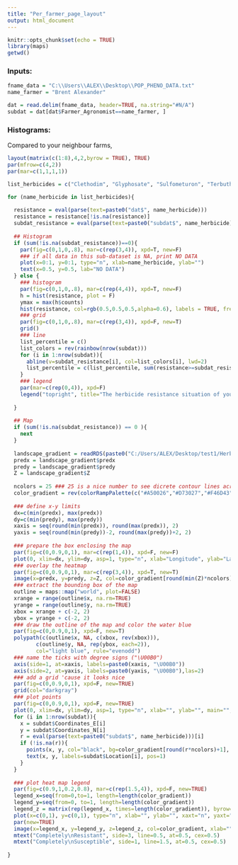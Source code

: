 ```yaml
---
title: "Per_farmer_page_layout"
output: html_document
---
```


```r
knitr::opts_chunk$set(echo = TRUE)
library(maps)
getwd()
```

### Inputs:
```r
fname_data = "C:\\Users\\ALEX\\Desktop\\POP_PHENO_DATA.txt"
name_farmer = "Brent Alexander"

dat = read.delim(fname_data, header=TRUE, na.string="#N/A")
subdat = dat[dat$Farmer_Agronomist==name_farmer, ]
```

### Histograms:
Compared to your neighbour farms,
```r
layout(matrix(c(1:8),4,2,byrow = TRUE), TRUE)
par(mfrow=c(4,2))
par(mar=c(1,1,1,1))

list_herbicides = c("Clethodim", "Glyphosate", "Sulfometuron", "Terbuthylazine")

for (name_herbicide in list_herbicides){
  
  resistance = eval(parse(text=paste0("dat$", name_herbicide)))
  resistance = resistance[!is.na(resistance)]
  subdat_resistance = eval(parse(text=paste0("subdat$", name_herbicide))) # load sub-dataset of each farmers
  
  ## Histogram
  if (sum(!is.na(subdat_resistance))==0){
    par(fig=c(0,1,0,.8), mar=c(rep(3,4)), xpd=T, new=F)
    ### if all data in this sub-dataset is NA, print NO DATA
    plot(x=0:1, y=0:1, type="n", xlab=name_herbicide, ylab="")
    text(x=0.5, y=0.5, lab="NO DATA")
  } else {
    ### histogram
    par(fig=c(0,1,0,.8), mar=c(rep(4,4)), xpd=T, new=F)
    h = hist(resistance, plot = F)
    ymax = max(h$counts)
    hist(resistance, col=rgb(0.5,0.5,0.5,alpha=0.6), labels = TRUE, freq=T, breaks=10, bord=FALSE, main="", xlim = c(0,1), xlab=name_herbicide, ylim = c(0,ymax))
    ### grid
    par(fig=c(0,1,0,.8), mar=c(rep(3,4)), xpd=F, new=T)
    grid()
    ### line
    list_percentile = c()
    list_colors = rev(rainbow(nrow(subdat)))
    for (i in 1:nrow(subdat)){
      abline(v=subdat_resistance[i], col=list_colors[i], lwd=2)
      list_percentile = c(list_percentile, sum(resistance>=subdat_resistance[i])/length(resistance))
    }
    ### legend
    par(mar=c(rep(0,4)), xpd=F)
    legend("topright", title="The herbicide resistance situation of your farm in ", legend=paste0(subdat$Location[!is.na(subdat_resistance)], "(", subdat$Accession_Name[!is.na(subdat_resistance)], ") is lower (better) than other ", round(list_percentile[!is.na(subdat_resistance)]*100), "% farms"), col=list_colors[!is.na(subdat_resistance)], pch=c(19,19), box.col = F, cex=.9)
  
  }
  
  ## Map
  if (sum(!is.na(subdat_resistance)) == 0 ){
    next
  }
  
  landscape_gradient = readRDS(paste0("C:/Users/ALEX/Desktop/test1/Herbicide/data/landscape_surfaces_gradient_data_", name_herbicide, ".rds"))
  predx = landscape_gradient$predx
  predy = landscape_gradient$predy
  Z = landscape_gradient$Z
  
  ncolors = 25 ### 25 is a nice number to see dicrete contour lines across the landscape methinks...
  color_gradient = rev(colorRampPalette(c("#A50026","#D73027","#F46D43","#FDAE61","#FEE08B","#FFFFBF","#D9EF8B","#A6D96A","#66BD63","#1A9850","#006837"))(ncolors))
  
  ### define x-y limits
  dx=c(min(predx), max(predx))
  dy=c(min(predy), max(predy))
  xaxis = seq(round(min(predx)), round(max(predx)), 2)
  yaxis = seq(round(min(predy))-2, round(max(predy))+2, 2)
  
  ### prepare the box enclosing the map
  par(fig=c(0,0.9,0,1), mar=c(rep(1,4)), xpd=F, new=F)
  plot(0, xlim=dx, ylim=dy, asp=1, type="n", xlab="Longitude", ylab="Latitdue", main=paste0(name_herbicide, " Resistance Gradient"), xaxt="n", yaxt="n", frame.plot=FALSE) #empty
  ### overlay the heatmap
  par(fig=c(0,0.9,0,1), mar=c(rep(3,4)), xpd=T, new=T)
  image(x=predx, y=predy, z=Z, col=color_gradient[round(min(Z)*ncolors):round(max(Z)*ncolors)], xlab="", ylab="", main="", asp=1, xaxt="n", yaxt="n", frame.plot=FALSE)
  ### extract the bounding box of the map
  outline = maps::map("world", plot=FALSE)
  xrange = range(outline$x, na.rm=TRUE)
  yrange = range(outline$y, na.rm=TRUE)
  xbox = xrange + c(-2, 2)
  ybox = yrange + c(-2, 2)
  ### draw the outline of the map and color the water blue
  par(fig=c(0,0.9,0,1), xpd=F, new=T)
  polypath(c(outline$x, NA, c(xbox, rev(xbox))),
         c(outline$y, NA, rep(ybox, each=2)),
         col="light blue", rule="evenodd")
  ### name the ticks with degree signs ("\U00B0")
  axis(side=1, at=xaxis, labels=paste0(xaxis, "\U00B0"))
  axis(side=2, at=yaxis, labels=paste0(yaxis, "\U00B0"),las=2)
  ### add a grid 'cause it looks nice
  par(fig=c(0,0.9,0,1), xpd=F, new=TRUE)
  grid(col="darkgray")
  ### plot points
  par(fig=c(0,0.9,0,1), xpd=F, new=TRUE)
  plot(0, xlim=dx, ylim=dy, asp=1, type="n", xlab="", ylab="", main="", xaxt="n", yaxt="n") #empty
  for (i in 1:nrow(subdat)){
    x = subdat$Coordinates_E[i]
    y = subdat$Coordinates_N[i]
    r = eval(parse(text=paste0("subdat$", name_herbicide)))[i]
    if (!is.na(r)){
      points(x, y, col="black", bg=color_gradient[round(r*ncolors)+1], pch=19)
      text(x, y, labels=subdat$Location[i], pos=1)
    }
  }
  
  ### plot heat map legend
  par(fig=c(0.9,1,0.2,0.8), mar=c(rep(1.5,4)), xpd=F, new=TRUE)
  legend_x=seq(from=0,to=1, length=length(color_gradient))
  legend_y=seq(from=0, to=1, length=length(color_gradient))
  legend_z = matrix(rep(legend_x, times=length(color_gradient)), byrow=TRUE, nrow=length(color_gradient))
  plot(x=c(0,1), y=c(0,1), type="n", xlab="", ylab="", xaxt="n", yaxt="n", main="")
  par(new=TRUE)
  image(x=legend_x, y=legend_y, z=legend_z, col=color_gradient, xlab="", ylab="", main="", xaxt="n", las=2)
  mtext("Completely\nResistant", side=3, line=0.5, at=0.5, cex=0.5)
  mtext("Completely\nSusceptible", side=1, line=1.5, at=0.5, cex=0.5)
  
}
```



